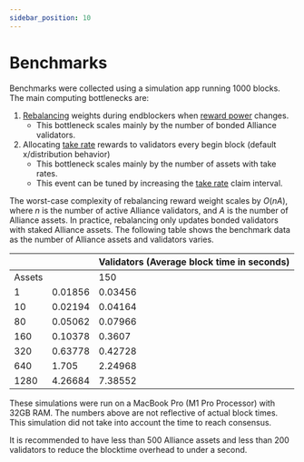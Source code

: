 ```yaml
---
sidebar_position: 10
---
```



# Benchmarks

Benchmarks were collected using a simulation app running 1000 blocks. The main computing bottlenecks are:

1. [Rebalancing](../concepts/staking.mdx#rebalancing) weights during endblockers when [reward power](../concepts/staking.mdx#reward-weight) changes.
    - This bottleneck scales mainly by the number of bonded Alliance validators.
2. Allocating [take rate](../concepts/rewards.mdx#reward-weight) rewards to validators every begin block (default x/distribution behavior)
    - This bottleneck scales mainly by the number of assets with take rates.
    - This event can be tuned by increasing the [take rate](../concepts/rewards.mdx) claim interval.

The worst-case complexity of rebalancing reward weight scales by $O(nA)$, where $n$ is the number of active Alliance validators, and $A$ is the number of Alliance assets. In practice, rebalancing only updates bonded validators with staked Alliance assets. The following table shows the benchmark data as the number of Alliance assets and validators varies.

|  |  | Validators (Average block time in seconds) |
| --- | --- | --- |
| Assets |  | 150 |
| 1 | 0.01856 | 0.03456 |
| 10 | 0.02194 | 0.04164 |
| 80 | 0.05062 | 0.07966 |
| 160 | 0.10378 | 0.3607 |
| 320 | 0.63778 | 0.42728 |
| 640 | 1.705 | 2.24968 |
| 1280 | 4.26684 | 7.38552 |



<Admonition type="info" title="Simulation results">

These simulations were run on a MacBook Pro (M1 Pro Processor) with 32GB RAM. The numbers above are not reflective of actual block times. This simulation did not take into account the time to reach consensus.

</Admonition>

It is recommended to have less than 500 Alliance assets and less than 200 validators to reduce the blocktime overhead to under a second.